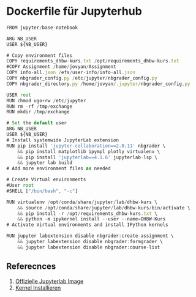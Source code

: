 # Dockerfile für Jupyterhub

```js
FROM jupyter/base-notebook

ARG NB_USER
USER ${NB_USER} 

# Copy environment files
COPY requirements_dhbw-kurs.txt /opt/requirements_dhbw-kurs.txt
#COPY Assignment /home/jovyan/Assignment
COPY info-all.json /efs/user-info/info-all.json
COPY nbgrader_config.py /etc/jupyter/nbgrader_config.py
COPY nbgrader_directory.py /home/jovyan/.jupyter/nbgrader_config.py

USER root
RUN chmod ugo+rw /etc/jupyter
RUN rm -rf /tmp/exchange
RUN mkdir /tmp/exchange

# Set the default user
ARG NB_USER
USER ${NB_USER}
# Install systemwide JupyterLab extension
RUN pip install 'jupyter-collaboration==2.0.11' nbgrader \
    && pip install matplotlib ipympl plotly virtualenv \
    && pip install 'jupyterlab==4.1.6' jupyterlab-lsp \
    && jupyter lab build
# Add more environment files as needed

# Create Virtual environments
#User root
#SHELL ["/bin/bash", "-c"]

RUN virtualenv /opt/conda/share/jupyter/lab/dhbw-kurs \
    && source /opt/conda/share/jupyter/lab/dhbw-kurs/bin/activate \
    && pip install -r /opt/requirements_dhbw-kurs.txt \
    && python -m ipykernel install --user --name=DHBW-Kurs
# Activate Virtual environments and install IPython kernels

RUN jupyter labextension disable nbgrader:create-assignment \
    && jupyter labextension disable nbgrader:formgrader \
    && jupyter labextension disable nbgrader:course-list
```

## Referecnces

1. [Offizielle Jupyterlab Image](https://jupyter-docker-stacks.readthedocs.io/en/latest/)
2. [Kernel Installieren](https://jupyter-docker-stacks.readthedocs.io/en/latest/using/recipes.html#add-a-custom-conda-environment-and-jupyter-kernel)

